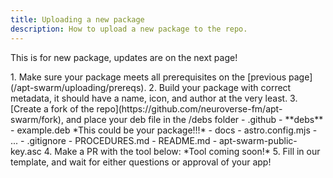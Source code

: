 ```yaml
---
title: Uploading a new package
description: How to upload a new package to the repo.
---
```


This is for new package, updates are on the next page!

<Steps>
    1. Make sure your package meets all prerequisites on the [previous page](/apt-swarm/uploading/prereqs).
    2. Build your package with correct metadata, it should have a name, icon, and author at the very least.
    3. [Create a fork of the repo](https://github.com/neuroverse-fm/apt-swarm/fork), and place your deb file in the /debs folder
        <FileTree>
        - .github
        - **debs**
            - example.deb *This could be your package!!!*
        - docs
            - astro.config.mjs
            - ...
        - .gitignore
        - PROCEDURES.md
        - README.md
        - apt-swarm-public-key.asc
        </FileTree>
    4.  
        Make a PR with the tool below:
        *Tool coming soon!*
    5. Fill in our template, and wait for either questions or approval of your app!
</Steps>